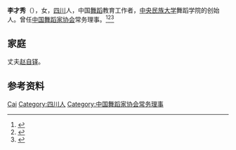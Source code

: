 '''李才秀'''（{{bd|1932年|}}），女，[[四川|四川]]人，中国[[舞蹈|舞蹈]]教育工作者，[[中央民族大学|中央民族大学]]舞蹈学院的创始人。曾任[[中国舞蹈家协会|中国舞蹈家协会]]常务理事。<ref>{{Cite book|title=华夏妇女名人词典|author=周行健主编|publisher=华夏出版社|year=1988|isbn=|location=北京|pages=}}</ref><ref>{{Cite book|title=中国当代艺术界名人录|author=中国名人研究院编; 异天, 戈德主编|publisher=社会科学文献出版社|year=1993|isbn=|location=北京|pages=}}</ref><ref>{{Cite web|title=第二届民族舞蹈教育教学研讨会圆桌会议顺利举行|url=https://wd.muc.edu.cn/info/1028/1074.htm|accessdate=2021-01-09|work=中央民族大学舞蹈学院}}</ref>

== 家庭 ==
丈夫[[赵自铎|赵自铎]]。

== 参考资料 ==
{{reflist}}

{{中国人物小作品}}
{{Navboxes
| title  = 李才秀在[[中国舞蹈家协会|中国舞蹈家协会]]的职务
| list1  =
{{中国舞蹈家协会第四届理事会}}
}}

{{Authority control}}
{{DEFAULTSORT:Li李}}
[[Category:李姓|Cai]]
[[Category:四川人|Category:四川人]]
[[Category:中国舞蹈家协会常务理事|Category:中国舞蹈家协会常务理事]]